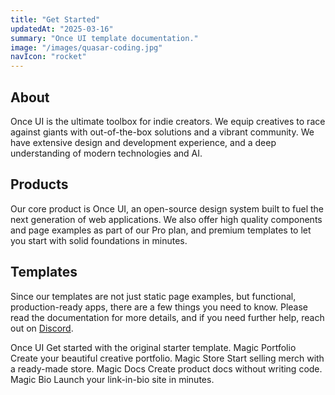 ```yaml
---
title: "Get Started"
updatedAt: "2025-03-16"
summary: "Once UI template documentation."
image: "/images/quasar-coding.jpg"
navIcon: "rocket"
---
```


## About

Once UI is the ultimate toolbox for indie creators. We equip creatives to race against giants with out-of-the-box solutions and a vibrant community. We have extensive design and development experience, and a deep understanding of modern technologies and AI.

## Products

Our core product is Once UI, an open-source design system built to fuel the next generation of web applications. We also offer high quality components and page examples as part of our Pro plan, and premium templates to let you start with solid foundations in minutes.

## Templates

Since our templates are not just static page examples, but functional, production-ready apps, there are a few things you need to know. Please read the documentation for more details, and if you need further help, reach out on [Discord](https://discord.com/invite/5EyAQ4eNdS).

<Grid fillWidth columns={2} mobileColumns={1} gap="8" marginTop="16">
  <Card
    href="/docs/once-ui/quick-start"
    fillWidth
    radius="l-4"
    direction="column"
    padding="4"
    gap="4"
  >
    <SmartImage src="/images/docs/once-ui.jpg" aspectRatio="16/9" radius="l" sizes="400px" />
    <Column fillWidth padding="20" gap="8" horizontal="start">
      <Text variant="heading-strong-m" onBackground="neutral-strong" align="left">Once UI</Text>
      <Text variant="body-default-s" onBackground="neutral-weak" align="left">Get started with the original starter template.</Text>
    </Column>
  </Card>
  <Card
    href="/docs/magic-portfolio/quick-start"
    fillWidth
    radius="l-4"
    direction="column"
    padding="4"
    gap="4"
  >
    <SmartImage src="/images/docs/magic-portfolio.jpg" aspectRatio="16/9" radius="l" sizes="400px" />
    <Column fillWidth padding="20" gap="8" horizontal="start">
      <Text variant="heading-strong-m" onBackground="neutral-strong" align="left">Magic Portfolio</Text>
      <Text variant="body-default-s" onBackground="neutral-weak" align="left">Create your beautiful creative portfolio.</Text>
    </Column>
  </Card>
  <Card
    href="/docs/magic-store/quick-start"
    fillWidth
    radius="l-4"
    direction="column"
    padding="4"
    gap="4"
  >
    <SmartImage src="/images/docs/magic-store.jpg" aspectRatio="16/9" radius="l" sizes="400px" />
    <Column fillWidth padding="20" gap="8" horizontal="start">
      <Text variant="heading-strong-m" onBackground="neutral-strong" align="left">Magic Store</Text>
      <Text variant="body-default-s" onBackground="neutral-weak" align="left">Start selling merch with a ready-made store.</Text>
    </Column>
  </Card>
  <Card
    href="/docs/magic-docs/quick-start"
    fillWidth
    radius="l-4"
    direction="column"
    padding="4"
    gap="4"
  >
    <SmartImage src="/images/docs/magic-docs.jpg" aspectRatio="16/9" radius="l" sizes="400px" />
    <Column fillWidth padding="20" gap="8" horizontal="start">
      <Text variant="heading-strong-m" onBackground="neutral-strong" align="left">Magic Docs</Text>
      <Text variant="body-default-s" onBackground="neutral-weak" align="left">Create product docs without writing code.</Text>
    </Column>
  </Card>
  <Card
    href="/docs/magic-bio/quick-start"
    fillWidth
    radius="l-4"
    direction="column"
    padding="4"
    gap="4"
  >
    <SmartImage src="/images/docs/magic-bio.jpg" aspectRatio="16/9" radius="l" sizes="400px" />
    <Column fillWidth padding="20" gap="8" horizontal="start">
      <Text variant="heading-strong-m" onBackground="neutral-strong" align="left">Magic Bio</Text>
      <Text variant="body-default-s" onBackground="neutral-weak" align="left">Launch your link-in-bio site in minutes.</Text>
    </Column>
  </Card>
</Grid>